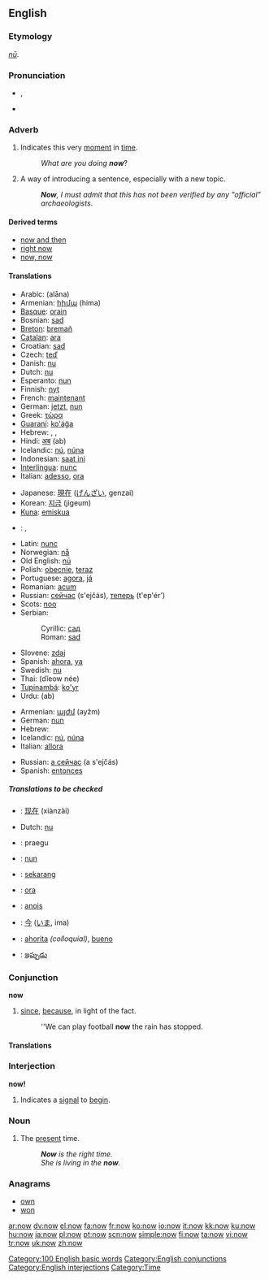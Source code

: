 {{see|NOW}}
{{wikipedia}}
==English==

{{rank|only|like|little|77|now|then|A|should}}

===Etymology===
{{OE.}} ''[[nū]]''.

===Pronunciation===
*{{IPA|/nɑʊ/}}, {{SAMPA|/naU/}}
*{{audio|en-us-now.ogg|Audio (US)}}
*:{{rhymes|aʊ}}

===Adverb===
{{en-adv|-}}

# Indicates this very [[moment]] in [[time]].
#:''What are you doing '''now'''''?
# A way of introducing a sentence, especially with a new topic.
#:'''''Now''', I must admit that this has not been verified by any "official" archaeologists''.

====Derived terms====
*[[now and then]]
*[[right now]]
*[[now, now]]

====Translations====
{{trans-top|indicates this very moment in time}}
*Arabic: {{ARchar|[[الان]]}} (alāna)
*Armenian: [[հիմա]] (hima)
*[[Basque]]: [[orain]]
*Bosnian: [[sad#Bosnian|sad]]
*[[Breton]]: [[bremañ]]
*[[Catalan]]: [[ara]]
*Croatian: [[sad#Croatian|sad]]
*Czech: [[teď]]
*Danish: [[nu]]
*Dutch: [[nu]]
*Esperanto: [[nun]]
*Finnish: [[nyt]]
*French: [[maintenant]]
*German: [[jetzt]], [[nun]]
*Greek: [[τώρα]]
*[[Guaraní]]: [[ko'ág̃a]]
*Hebrew: {{he-translation|עכשיו|akhsháv}}, {{he-translation|כעת|ka`ét}}, {{he-translation|עתה|attá}}
*Hindi: [[अब]] (ab)
*Icelandic: [[nú]], [[núna]]
*Indonesian: [[saat ini]]
*[[Interlingua]]: [[nunc]]
*Italian: [[adesso]], [[ora]]
{{trans-mid}}
*Japanese: [[現在]] ([[げんざい]], genzai)
*Korean: [[지금]] (jigeum)
*[[Kuna]]: [[emiskua]]
*{{ku}}: {{KUchar|[[ئێستا]]}}, {{KUchar|[[له‌م کاته‌]]}}
*Latin: [[nunc]]
*Norwegian: [[nå]]
*Old English: [[nu|nū]]
*Polish: [[obecnie]], [[teraz]]
*Portuguese: [[agora]], [[já]]
*Romanian: [[acum]]
*Russian: [[сейчас]] (s'ejčás), [[теперь]] (t'ep'ér’)
*Scots: [[noo#Scots|noo]]
*Serbian:
*:Cyrillic: [[сад#Serbian|сад]]
*:Roman: [[sad#Serbian|sad]]
*Slovene: [[zdaj]]
*Spanish: [[ahora]], [[ya]]
*Swedish: [[nu]]
*Thai: {{THchar|[[เดี๋ยวนี้]]}} (dĭeow née)
*[[Tupinambá]]: [[ko'yr]]
*Urdu: {{URchar|[[اب]]}} (ab)
{{trans-bottom}}

{{trans-top|a way of introducing a sentence}}
*Armenian: [[այժմ]] (ayžm)
*German: [[nun]]
*Hebrew: {{he-translation|עכשיו|akhsháv}}
*Icelandic: [[nú]], [[núna]]
*Italian: [[allora]]
{{trans-mid}}
*Russian: [[а сейчас]] (a s'ejčás)
*Spanish: [[entonces]]
{{trans-bottom}}

=====Translations to be checked=====
{{checktrans}}
*{{ttbc|Chinese}}: [[现在]] (xiànzài)
* Dutch: [[nu]]
*{{ttbc|Estonian}}: praegu
*{{ttbc|Ido}}: [[nun]]
*{{ttbc|Indonesian}}: [[sekarang]]
*{{ttbc|Interlingua}}: [[ora]]
*{{ttbc|Irish}}: [[anois]]
*{{ttbc|Japanese}}: [[今]] ([[いま]], ima)
*{{ttbc|Spanish}}: [[ahorita]] ''(colloquial)'', [[bueno]]
*{{ttbc|Telugu}}: [[ఇప్పుడు]]

===Conjunction===
'''now'''

# [[since]], [[because]], in light of the fact.
#: ''We can play football '''now''' the rain has stopped.

====Translations====
{{trans-top|since, because}}
{{trans-mid}}
{{trans-bottom}}

===Interjection===
'''now!'''

# Indicates a [[signal]] to [[begin]].

===Noun===
{{en-noun|-}}

# The [[present]] time.
#: '''''Now''' is the right time.''
#: ''She is living in the '''now'''.''

===Anagrams===
*[[own]]
*[[won]]

[[Category:100 English basic words]]
[[Category:English conjunctions]]
[[Category:English interjections]]
[[Category:Time]]

[[ar:now]]
[[dv:now]]
[[el:now]]
[[fa:now]]
[[fr:now]]
[[ko:now]]
[[io:now]]
[[it:now]]
[[kk:now]]
[[ku:now]]
[[hu:now]]
[[ja:now]]
[[pl:now]]
[[pt:now]]
[[scn:now]]
[[simple:now]]
[[fi:now]]
[[ta:now]]
[[vi:now]]
[[tr:now]]
[[uk:now]]
[[zh:now]]
